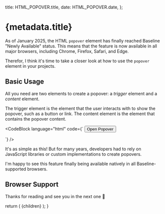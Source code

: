 

  title: HTML_POPOVER.title,
  date: HTML_POPOVER.date,
};

# {metadata.title}

<PopoverPlayground />

As of January 2025, the HTML `popover` element has finally reached Baseline "Newly Available" status. This means that the feature is now available in all major browsers, including Chrome, Firefox, Safari, and Edge.

Therefor, I think it's time to take a closer look at how to use the `popover` element in your projects.

## Basic Usage

All you need are two elements to create a popover: a <i>trigger</i> element and a <i>content</i> element.

The trigger element is the element that the user interacts with to show the popover, such as a button or link. The content element is the element that contains the popover content.


<CodeBlock
    language="html"
    code={`
<button popovertarget="my-popover">Open Popover</button>

<div id="my-popover" popover>
   This works without any JavaScript!
</div>
`}
/>

It's as simple as this! But for many years, developers had to rely on JavaScript libraries or custom implementations to create popovers.

I'm happy to see this feature finally being available natively in all Baseline-supported browsers.

## Browser Support

<BaselineStatus featureId="popover" />

Thanks for reading and see you in the next one 👋

  return (
    <MdxLayout metadata={metadata} slug={HTML_POPOVER.slug}>
      {children}
    </MdxLayout>
  );
}
